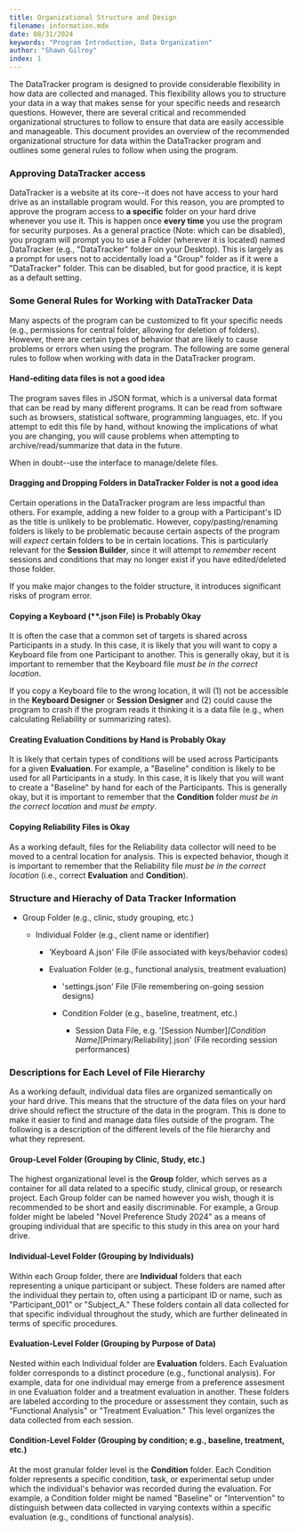 ```yaml
---
title: Organizational Structure and Design
filename: information.mdx
date: 08/31/2024
keywords: "Program Introduction, Data Organization"
author: "Shawn Gilroy"
index: 1
---
```


The DataTracker program is designed to provide considerable flexibility in how data are collected and managed. This flexibility allows you to structure your data in a way that makes sense for your specific needs and research questions. However, there are several critical and recommended organizational structures to follow to ensure that data are easily accessible and manageable. This document provides an overview of the recommended organizational structure for data within the DataTracker program and outlines some general rules to follow when using the program.

### Approving DataTracker access

DataTracker is a website at its core--it does not have access to your hard drive as an installable program would. For this reason, you are prompted to approve the program access to **a specific** folder on your hard drive whenever you use it. This is happen once **every time** you use the program for security purposes. As a general practice (Note: which can be disabled), you program will prompt you to use a Folder (wherever it is located) named DataTracker (e.g., "DataTracker" folder on your Desktop). This is largely as a prompt for users not to accidentally load a "Group" folder as if it were a "DataTracker" folder. This can be disabled, but for good practice, it is kept as a default setting.

### Some General Rules for Working with DataTracker Data

Many aspects of the program can be customized to fit your specific needs (e.g., permissions for central folder, allowing for deletion of folders). However, there are certain types of behavior that are likely to cause problems or errors when using the program. The following are some general rules to follow when working with data in the DataTracker program.

#### Hand-editing data files is not a good idea

The program saves files in JSON format, which is a universal data format that can be read by many different programs. It can be read from software such as browsers, statistical software, programming languages, etc. If you attempt to edit this file by hand, without knowing the implications of what you are changing, you will cause problems when attempting to archive/read/summarize that data in the future.

When in doubt--use the interface to manage/delete files.

#### Dragging and Dropping Folders in DataTracker Folder is not a good idea

Certain operations in the DataTracker program are less impactful than others. For example, adding a new folder to a group with a Participant's ID as the title is unlikely to be problematic. However, copy/pasting/renaming folders is likely to be problematic because certain aspects of the program will _expect_ certain folders to be in certain locations. This is particularly relevant for the **Session Builder**, since it will attempt to _remember_ recent sessions and conditions that may no longer exist if you have edited/deleted those folder.

If you make major changes to the folder structure, it introduces significant risks of program error.

#### Copying a Keyboard (\*\*.json File) is Probably Okay

It is often the case that a common set of targets is shared across Participants in a study. In this case, it is likely that you will want to copy a Keyboard file from one Participant to another. This is generally okay, but it is important to remember that the Keyboard file _must be in the correct location_.

If you copy a Keyboard file to the wrong location, it will (1) not be accessible in the **Keyboard Designer** or **Session Designer** and (2) could cause the program to crash if the program reads it thinking it is a data file (e.g., when calculating Reliability or summarizing rates).

#### Creating Evaluation Conditions by Hand is Probably Okay

It is likely that certain types of conditions will be used across Participants for a given **Evaluation**. For example, a "Baseline" condition is likely to be used for all Participants in a study. In this case, it is likely that you will want to create a "Baseline" by hand for each of the Participants. This is generally okay, but it is important to remember that the **Condition** folder _must be in the correct location_ and _must be empty_.

#### Copying Reliability Files is Okay

As a working default, files for the Reliability data collector will need to be moved to a central location for analysis. This is expected behavior, though it is important to remember that the Reliability file _must be in the correct location_ (i.e., correct **Evaluation** and **Condition**).

### Structure and Hierachy of Data Tracker Information

- Group Folder (e.g., clinic, study grouping, etc.)

  - Individual Folder (e.g., client name or identifier)

    - 'Keyboard A.json' File (File associated with keys/behavior codes)

    - Evaluation Folder (e.g., functional analysis, treatment evaluation)

      - 'settings.json' File (File remembering on-going session designs)

      - Condition Folder (e.g., baseline, treatment, etc.)

        - Session Data File, e.g. '[Session Number]_[Condition Name]_[Primary/Reliability].json' (File recording session performances)

### Descriptions for Each Level of File Hierarchy

As a working default, individual data files are organized semantically on your hard drive. This means that the structure of the data files on your hard drive should reflect the structure of the data in the program. This is done to make it easier to find and manage data files outside of the program. The following is a description of the different levels of the file hierarchy and what they represent.

#### Group-Level Folder (Grouping by Clinic, Study, etc.)

The highest organizational level is the **Group** folder, which serves as a container for all data related to a specific study, clinical group, or research project. Each Group folder can be named however you wish, though it is recommended to be short and easily discriminable. For example, a Group folder might be labeled "Novel Preference Study 2024" as a means of grouping individual that are specific to this study in this area on your hard drive.

#### Individual-Level Folder (Grouping by Individuals)

Within each Group folder, there are **Individual** folders that each representing a unique participant or subject. These folders are named after the individual they pertain to, often using a participant ID or name, such as "Participant_001" or "Subject_A." These folders contain all data collected for that specific individual throughout the study, which are further delineated in terms of specific procedures.

#### Evaluation-Level Folder (Grouping by Purpose of Data)

Nested within each Individual folder are **Evaluation** folders. Each Evaluation folder corresponds to a distinct procedure (e.g., functional analysis). For example, data for one individual may emerge from a preference assesment in one Evaluation folder and a treatment evaluation in another. These folders are labeled according to the procedure or assessment they contain, such as "Functional Analysis" or "Treatment Evaluation." This level organizes the data collected from each session.

#### Condition-Level Folder (Grouping by condition; e.g., baseline, treatment, etc.)

At the most granular folder level is the **Condition** folder. Each Condition folder represents a specific condition, task, or experimental setup under which the individual's behavior was recorded during the evaluation. For example, a Condition folder might be named "Baseline" or "Intervention" to distinguish between data collected in varying contexts within a specific evaluation (e.g., conditions of functional analysis).
